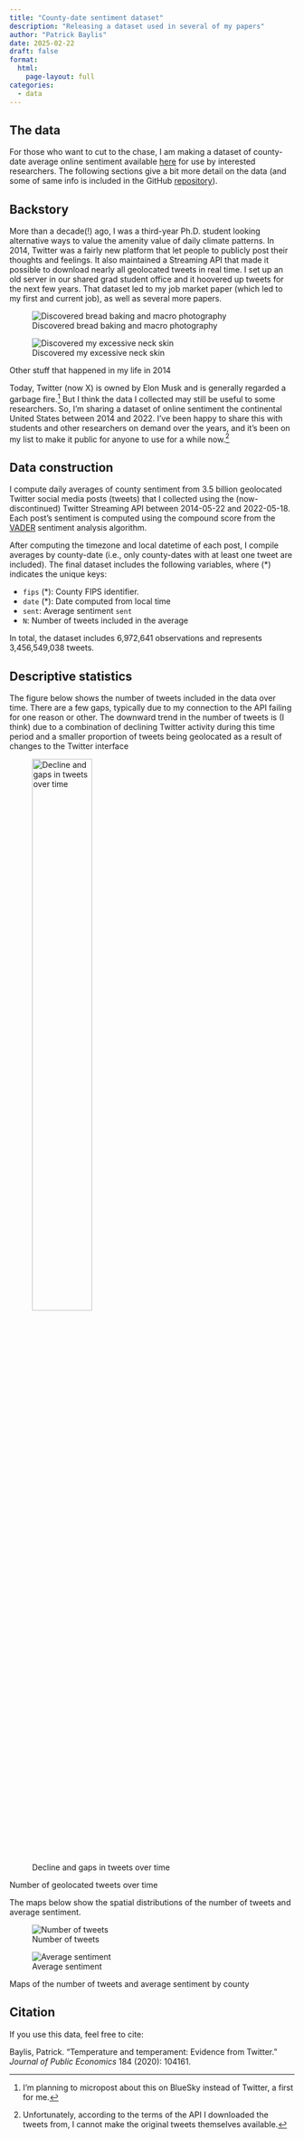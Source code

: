 ```yaml
---
title: "County-date sentiment dataset"
description: "Releasing a dataset used in several of my papers"
author: "Patrick Baylis"
date: 2025-02-22
draft: false
format: 
  html:
    page-layout: full
categories:
  - data
---
```


## The data

For those who want to cut to the chase, I am making a dataset of county-date average online sentiment available [here](https://github.com/pbaylis/county-sentiment-data/data/county-sentiment.csv.gz) for use by interested researchers. The following sections give a bit more detail on the data (and some of same info is included in the GitHub [repository](https://github.com/pbaylis/county-sentiment-data/)).

## Backstory

More than a decade(!) ago, I was a third-year Ph.D. student looking alternative ways to value the amenity value of daily climate patterns. In 2014, Twitter was a fairly new platform that let people to publicly post their thoughts and feelings. It also maintained a Streaming API that made it possible to download nearly all geolocated tweets in real time. I set up an old server in our shared grad student office and it hoovered up tweets for the next few years. That dataset led to my job market paper (which led to my first and current job), as well as several more papers. 

::: {#fig-y2014 layout-ncol=2}

![Discovered bread baking and macro photography](img/bread.JPG)

![Discovered my excessive neck skin](img/chins.JPG)

Other stuff that happened in my life in 2014
:::

Today, Twitter (now X) is owned by Elon Musk and is generally regarded a garbage fire.^[I'm planning to micropost about this on BlueSky instead of Twitter, a first for me.] But I think the data I collected may still be useful to some researchers. So, I'm sharing a dataset of online sentiment the continental United States between 2014 and 2022. I've been happy to share this with students and other researchers on demand over the years, and it's been on my list to make it public for anyone to use for a while now.^[Unfortunately, according to the terms of the API I downloaded the tweets from, I cannot make the original tweets themselves available.]



## Data construction

I compute daily averages of county sentiment from 3.5 billion geolocated Twitter social media posts (tweets) that I collected using the (now-discontinued) Twitter Streaming API between 2014-05-22 and 2022-05-18. Each post's sentiment is computed using the compound score from the [VADER](https://github.com/vaderSentiment/vaderSentiment) sentiment analysis algorithm. 

After computing the timezone and local datetime of each post, I compile averages by county-date (i.e., only county-dates with at least one tweet are included). The final dataset includes the following variables, where (*) indicates the unique keys:

- `fips` (*): County FIPS identifier.
- `date` (*): Date computed from local time
- `sent`: Average sentiment `sent`
- `N`: Number of tweets included in the average

In total, the dataset includes 6,972,641 observations and represents 3,456,549,038 tweets.

##  Descriptive statistics

The figure below shows the number of tweets included in the data over time. There are a few gaps, typically due to my connection to the API failing for one reason or other. The downward trend in the number of tweets is (I think) due to a combination of declining Twitter activity during this time period and a smaller proportion of tweets being geolocated as a result of changes to the Twitter interface

::: {#fig-ts layout-ncol=1}
![Decline and gaps in tweets over time](img/tweets-ts.png){width=50%}

Number of geolocated tweets over time
:::



The maps below show the spatial distributions of the number of tweets and average sentiment.

::: {#fig-y2014 layout-ncol=2}

![Number of tweets](img/tweets-map.png)

![Average sentiment](img/sent-map.png)

Maps of the number of tweets and average sentiment by county
:::

## Citation

If you use this data, feel free to cite:

Baylis, Patrick. "Temperature and temperament: Evidence from Twitter." *Journal of Public Economics* 184 (2020): 104161.
